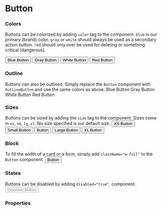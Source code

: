 
<Meta title="Buttons/Overview" component={Button} />

# Button
### Colors
Buttons can be colorized by adding `color` tag to the component.
`blue` is our primary (brand) color. `gray` or `white` should always be used as a
secondary action button. `red` should only ever be used for deleting
or something critical (dangerous).

<Preview>
  <Button color="blue">Blue Button</Button>
  <Button color="gray">Gray Button</Button>
  <Button color="white">White Button</Button>
  <Button color="red">Red Button</Button>
</Preview>

### Outline
Buttons can also be outlined.  Simply replace the `Button` component with
`OutlineButton` and use the same colors as above.
<Preview>
  <OutlineButton color="blue">Blue Button</OutlineButton>
  <OutlineButton color="gray">Gray Button</OutlineButton>
  <OutlineButton color="white">White Button</OutlineButton>
  <OutlineButton color="red">Red Button</OutlineButton>
</Preview>

### Sizes
Buttons can be sized by adding the `size` tag to the component. Sizes come in
`xs`, `sm`, `lg`, `xl`.  No size specified is our default size.
<Preview>
  <Button color="blue" size="xs">XS Button</Button>
  <Button color="blue" size="sm">Small Button</Button>
  <Button color="blue">Button</Button>
  <Button color="blue" size="lg">Large Button</Button>
  <Button color="blue" size="xl">XL Button</Button>
</Preview>

### Block
To fill the width of a card or a form, simply add `className="w-full"` to the `Button`
component.
<Preview>
  <Button color="blue" className="w-full">Button</Button>
</Preview>

### States
Buttons can be disabled by adding `disabled="true"`.
component.
<Preview>
  <Button color="blue" disabled="true">Disabled Button</Button>
</Preview>

### Properties
<Props of={Button} />

